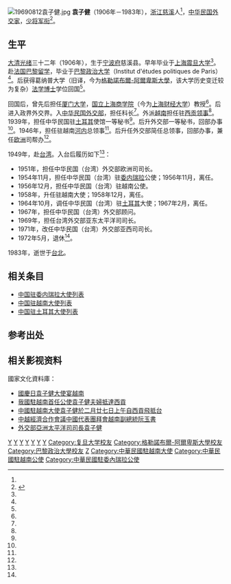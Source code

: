 [[File:19690812袁子健.jpg|thumb]]
'''袁子健'''（1906年－1983年），[[浙江|浙江]][[慈溪|慈溪]]人<ref name="袁子健"/>，[[中华民国|中华民国]][[外交家|外交家]]，[[少将|少将]][[军衔|军衔]]<ref name="袁子健">{{cite book|language = zh-hans|author=刘国铭  |title=《中国国民党百年人物全书》 |year=2005 |publisher=团结出版社 |page=袁姓 |location=北京东城区 |isbn=7802140390 }}</ref>。

==生平==
[[大清|大清]][[光绪|光绪]]三十二年（1906年），生于[[宁波府|宁波府]]慈溪县。早年毕业于[[上海|上海]][[震旦大学|震旦大学]]<ref name="袁子健"/>。赴[[法国|法国]][[巴黎|巴黎]][[留学|留学]]，毕业于[[巴黎政治大学|巴黎政治大学]]（Institut d'études politiques de Paris）<ref name="袁子健"/>。后获得葛纳普大学（旧译，今为[[格勒諾布爾-阿爾卑斯大學|格勒諾布爾-阿爾卑斯大學]]，该大学历史变迁较为复杂）[[法学博士|法学博士]]学位回国<ref name="袁子健"/>。

回国后，曾先后担任[[厦门大学|厦门大学]]，[[国立上海商学院|国立上海商学院]]（今为[[上海财经大学|上海财经大学]]）教授<ref name="袁子健"/>。后进入政界外交界。入[[中华民国外交部|中华民国外交部]]，担任科长<ref name="袁子健"/>。外派[[越南|越南]]担任驻[[胡志明市|西贡]][[领事|领事]]<ref name="袁子健"/>。1939年，担任中华民国驻[[土耳其|土耳其]]使馆一等秘书<ref name="袁子健"/>。后升外交部一等秘书，回部办事<ref name="袁子健"/>。1946年，担任驻越南[[河内|河内]]总领事<ref name="袁子健"/>。后升任外交部简任总领事，回部办事，兼任[[欧洲|欧洲]]司帮办<ref name="袁子健"/>。

1949年，赴[[台湾|台湾]]。入台后履历如下<ref name="袁子健"/>：
* 1951年，担任中华民国（台湾）外交部欧洲司司长。
* 1954年11月，担任中华民国（台湾）驻[[委内瑞拉|委内瑞拉]]公使；1956年11月，离任。
* 1956年12月，担任中华民国（台湾）驻越南公使。
* 1958年，升任驻越南大使；1958年12月，离任。
* 1964年10月，调任中华民国（台湾）驻[[土耳其|土耳其]]大使；1967年2月，离任。
* 1967年，担任中华民国（台湾）外交部顾问。
* 1969年，担任台湾外交部亚东太平洋司司长。
* 1971年，改任中华民国（台湾）外交部亚西司司长。
* 1972年5月，退休<ref name="袁子健"/>。
1983年，逝世于[[台北|台北]]。

==相关条目==
* [[中国驻委内瑞拉大使列表|中国驻委内瑞拉大使列表]]
* [[中国驻越南大使列表|中国驻越南大使列表]]
* [[中国驻土耳其大使列表|中国驻土耳其大使列表]]

==参考出处==
{{reflist}}

==相关影视资料==
國家文化資料庫：
* [http://nrch.cca.gov.tw/ccahome/photo/photo_meta.jsp?xml_id=0005909384&collectionname=%E4%B8%AD%E5%A4%AE%E7%A4%BE%E8%80%81%E7%85%A7%E7%89%87%E8%A8%88%E5%8A%83 國慶日袁子健大使宴越南]{{Dead link|date=2018年6月 |bot=InternetArchiveBot |fix-attempted=no }}
* [http://nrch.cca.gov.tw/ccahome/search/search_meta.jsp?xml_id=0006446061 我國駐越南首任公使袁子健夫婦抵達西貢]{{Dead link|date=2018年6月 |bot=InternetArchiveBot |fix-attempted=no }}
* [http://nrch.cca.gov.tw/ccahome/photo/photo_meta.jsp?xml_id=0006449097&collectionname=%E4%B8%AD%E5%A4%AE%E7%A4%BE%E8%80%81%E7%85%A7%E7%89%87%E8%A8%88%E5%8A%83 中國駐越南大使袁子健於二月廿七日上午自西貢飛抵台]{{Dead link|date=2018年6月 |bot=InternetArchiveBot |fix-attempted=no }}
* [http://nrch.cca.gov.tw/ccahome/photo/photo_meta.jsp?xml_id=0006452677&collectionname=%E4%B8%AD%E5%A4%AE%E7%A4%BE%E8%80%81%E7%85%A7%E7%89%87%E8%A8%88%E5%8A%83 中越經濟合作會議中國代表團拜會越南副總統阮玉書]{{Dead link|date=2018年6月 |bot=InternetArchiveBot |fix-attempted=no }}
* [http://nrch.cca.gov.tw/ccahome/photo/photo_meta.jsp?xml_id=0005897760&collectionname=%E4%B8%AD%E5%A4%AE%E7%A4%BE%E8%80%81%E7%85%A7%E7%89%87%E8%A8%88%E5%8A%83 外交部亞洲太平洋司司長袁子健]{{Dead link|date=2018年6月 |bot=InternetArchiveBot |fix-attempted=no }}

{{start box}}
{{s-dip}}
{{s-before|以[[公使|公使]]轉任}}
{{s-title|[[中華民國駐越南共和國大使館#中華民國駐_越南共和國大使（1958年－1975年）|中華民國駐越南共和國大使]]|1958年7月4日—1964年10月27日}}
{{s-after|[[胡璉|胡璉]]}}
{{end box}}
{{DEFAULTSORT:Yuan}}
[[Category:1906年出生|Y]]
[[Category:1983年逝世|Y]]
[[Category:慈溪人|Y]]
[[Category:宁波裔台湾人|Y]]
[[Category:中国国民党党员|Y]]
[[Category:中華民國少將|Y]]
[[Category:中华民国駐土耳其大使|Y]]
[[Category:复旦大学校友|Category:复旦大学校友]]
[[Category:格勒諾布爾-阿爾卑斯大學校友|Category:格勒諾布爾-阿爾卑斯大學校友]]
[[Category:巴黎政治大學校友|Category:巴黎政治大學校友]]
[[Category:袁姓|Z]]
[[Category:中華民國駐越南大使|Category:中華民國駐越南大使]]
[[Category:中華民國駐越南公使|Category:中華民國駐越南公使]]
[[Category:中華民國駐委內瑞拉公使|Category:中華民國駐委內瑞拉公使]]